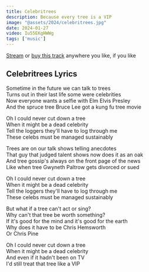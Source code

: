 ```yaml
---
title: Celebritrees
description: Because every tree is a VIP
image: "@assets/2024/celebritrees.jpg"
date: 2024-01-27
video: Iu55EKgHWWg
tags: ['music']
---
```

[Stream](https://olifro.st/links) or [buy this track](https://olifrost.bandcamp.com) anywhere you like, if you like 

## Celebritrees Lyrics

Sometime in the future we can talk to trees   
Turns out in their last life some were celebrities   
Now everyone wants a selfie with Elm Elvis Presley   
And the spruce tree Bruce Lee got a kung fu tree movie   
   
Oh I could never cut down a tree   
When it might be a dead celebrity   
Tell the loggers they'll have to log through me   
These celebs must be managed sustainably   
   
Trees are on our talk shows telling anecdotes   
That guy that judged talent shows now does it as an oak   
And tree gossip's always on the front page of the news   
Like when tree Gwyneth Paltrow gets divorced or sued   
   
Oh I could never cut down a tree   
When it might be a dead celebrity   
Tell the loggers they'll have to log through me   
These celebs must be managed sustainably   
   
But what if a tree can't act or sing?   
Why can't that tree be worth something?   
If it's good for the mind and it's good for the earth   
Why does it have to be Chris Hemsworth   
Or Chris Pine   
   
Oh I could never cut down a tree   
When it might be a dead celebrity   
And even if it hadn't been on TV   
I'd still treat that tree like a VIP